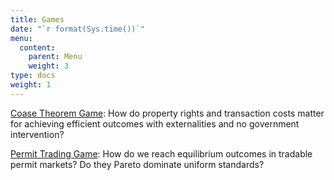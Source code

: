 ```yaml
---
title: Games
date: "`r format(Sys.time())`"
menu:
  content:
    parent: Menu
    weight: 3
type: docs
weight: 1
---
```


[Coase Theorem Game](/games/games-01-coase/): How do property rights and transaction costs matter for achieving efficient outcomes with externalities and no government intervention?

[Permit Trading Game](/games/games-02-permits/): How do we reach equilibrium outcomes in tradable permit markets? Do they Pareto dominate uniform standards?